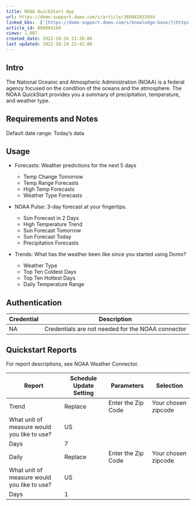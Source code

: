 ```yaml
---
title: NOAA QuickStart App
url: https://domo-support.domo.com/s/article/360042933954
linked_kbs:  ['[https://domo-support.domo.com/s/knowledge-base/](https://domo-support.domo.com/s/knowledge-base/)', '[https://domo-support.domo.com/s/](https://domo-support.domo.com/s/)', '[https://domo-support.domo.com/s/topic/0TO5w000000ZampGAC](https://domo-support.domo.com/s/topic/0TO5w000000ZampGAC)', '[https://domo-support.domo.com/s/topic/0TO5w000000Zan9GAC](https://domo-support.domo.com/s/topic/0TO5w000000Zan9GAC)', '[https://domo-support.domo.com/s/article/360042933954](https://domo-support.domo.com/s/article/360042933954)', '[https://domo-support.domo.com/s/topic/0TO5w000000Zan9GAC/available-apps](https://domo-support.domo.com/s/topic/0TO5w000000Zan9GAC/available-apps)', '[https://domo-support.domo.com/s/article/360043429933](https://domo-support.domo.com/s/article/360043429933)', '[https://domo-support.domo.com/s/article/360043429953](https://domo-support.domo.com/s/article/360043429953)', '[https://domo-support.domo.com/s/article/360042925494](https://domo-support.domo.com/s/article/360042925494)', '[https://domo-support.domo.com/s/article/360043429913](https://domo-support.domo.com/s/article/360043429913)', '[https://domo-support.domo.com/s/article/4408174643607](https://domo-support.domo.com/s/article/4408174643607)', '[https://domo-support.domo.com/s/login/](https://domo-support.domo.com/s/login/)']
article_id: 000004189
views: 1,087
created_date: 2022-10-24 21:26:00
last updated: 2022-10-24 22:42:00
---
```




Intro
-----


The National Oceanic and Atmospheric Administration (NOAA) is a federal agency focused on the condition of the oceans and the atmosphere. The NOAA QuickStart provides you a summary of precipitation, temperature, and weather type.


Requirements and Notes
----------------------


Default date range: Today's data


Usage
-----


* Forecasts: Weather predictions for the next 5 days


	+ Temp Change Tomorrow
	+ Temp Range Forecasts
	+ High Temp Forecasts
	+ Weather Type Forecasts
* NOAA Pulse: 3-day forecast at your fingertips.


	+ Sun Forecast in 2 Days
	+ High Temperature Trend
	+ Sun Forecast Tomorrow
	+ Sun Forecast Today
	+ Precipitation Forecasts
* Trends: What has the weather been like since you started using Domo?


	+ Weather Type
	+ Top Ten Coldest Days
	+ Top Ten Hottest Days
	+ Daily Temperature Range


Authentication
--------------




| Credential | Description |
| --- | --- |
| NA | Credentials are not needed for the NOAA connector |


Quickstart Reports
------------------


For report descriptions, see NOAA Weather Connector.




| Report | Schedule Update Setting | Parameters | Selection |
| --- | --- | --- | --- |
| Trend | Replace | Enter the Zip Code | Your chosen zipcode |
| What unit of measure would you like to use? | US |
| Days | 7 |
| Daily | Replace | Enter the Zip Code | Your chosen zipcode |
| What unit of measure would you like to use? | US |
| Days | 1 |


